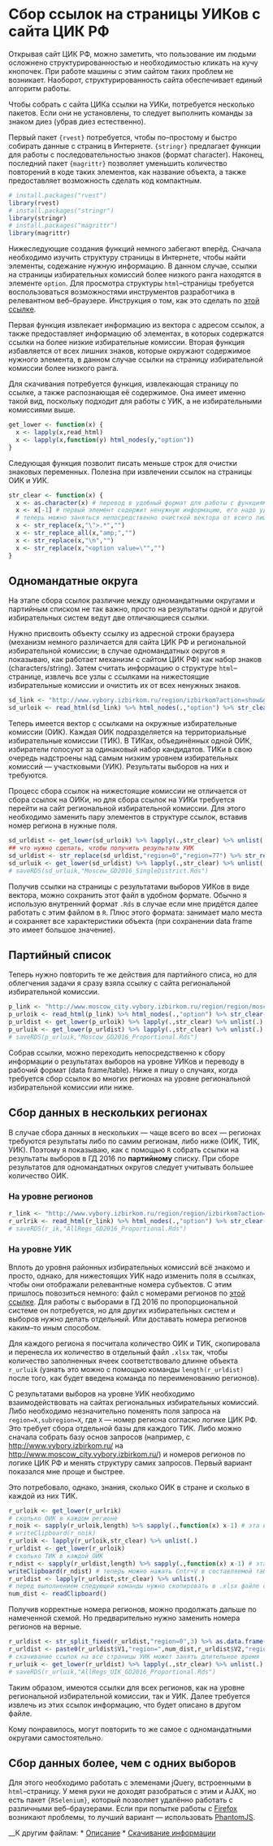 # Сбор ссылок на страницы УИКов с сайта ЦИК РФ

Открывая сайт ЦИК РФ, можно заметить, что пользование им людьми осложнено структурированностью и необходимостью кликать на кучу кнопочек. При работе машины с этим сайтом таких проблем не возникает. Наоборот, структурированность сайта обеспечивает единый алгоритм работы.

Чтобы собрать с сайта ЦИКа ссылки на УИКи, потребуется несколько пакетов. Если они не установлены, то следует выполнить команды за знаком диез (убрав диез естественно).

Первый пакет `{rvest}` потребуется, чтобы по--простому и быстро собирать данные с страниц в Интернете. `{stringr}` предлагает функции для работы с последовательностью знаков (формат character). Наконец, последний пакет `{magrittr}` позволяет уменьшить количество повторений в коде таких элементов, как название объекта, а также предоставляет возможность сделать код компактным.

```r
# install.packages("rvest")
library(rvest)
# install.packages("stringr")
library(stringr)
# install.packages("magrittr")
library(magrittr)
```

Нижеследующие создания функций немного забегают вперёд. Сначала необходимо изучить структуру страницы в Интернете, чтобы найти элементы, содежание нужную информацию. В данном случае, ссылки на страницы избирательных комиссий более низкого ранга находятся в элементе `option`. Для просмотра структуры `html`--страницы требуется воспользоваться возможностями инструментов разработчика в релевантном веб--браузере. Инструкция о том, как это сделать по [этой ссылке](https://www.computerhope.com/issues/ch000746.htm "How to view the HTML source code of a web page --- Computer code").

Первая функция извлекает информацию из вектора с адресом ссылок, а также предоставляет информацию об элементах, в которых содержатся ссылки на более низкие избирательные комиссии. Вторая функция избавляется от всех лишних знаков, которые окружают содержимое нужного элемента, в данном случае ссылки на страницу избирательной комиссии более низкого ранга.

Для скачивания потребуется функция, извлекающая страницу по ссылке, а также распознающая её содержимое. Она имеет именно такой вид, поскольку подходит для работы с УИК, а не избирательными комиссиями выше. 
```r
get_lower <- function(x) {
  x <- lapply(x,read_html)
  x <- lapply(x,function(y) html_nodes(y,"option"))
}
```

Следующая функция позволит писать меньше строк для очистки знаковых переменных. Полезна при извлечении ссылок на страницы ОИК и УИК.
```r
str_clear <- function(x) {
  x <- as.character(x) # перевод в удобный формат для работы с функциями пакета {stringr}
  x <- x[-1] # первый элемент содержит ненужную информацию, его надо удалить
  # теперь можно заняться непосредственно очисткой вектора от всего лишнего
  x <- str_replace(x,"\">.*","")
  x <- str_replace_all(x,"amp;","")
  x <- str_replace(x,"\n","")
  x <- str_replace(x,"<option value=\"","")
}
```

## Одномандатные округа

На этапе сбора ссылок различие между одномандатными округами и партийным списком не так важно, просто на результаты одной и другой избирательных систем ведут две отличающиеся ссылки.

Нужно присвоить объекту ссылку из адресной строки браузера (механизм немного различается для сайта ЦИК РФ и региональной избирательной комиссии; в случае одномандатных округов я показываю, как работает механизм с сайтом ЦИК РФ) как набор знаков (characters/string). Затем считать информацию о структуре `html`--странице, извлечь все узлы с ссылками на нижестоящие избирательные комиссии и очистить их от всех ненужных знаков.

```r
sd_link <- "http://www.vybory.izbirkom.ru/region/izbirkom?action=show&global=true&root=1000259&tvd=100100067796113&vrn=100100067795849&prver=0&pronetvd=0&region=0&sub_region=0&type=463&vibid=100100067796113"
sd_urloik <- read_html(sd_link) %>% html_nodes(.,"option") %>% str_clear(.)
```

Теперь имеется вектор с ссылками на окружные избирательные комиссии (ОИК). Каждая ОИК подразделяется на территориальные избирательные комиссии (ТИК). В ТИКах, объединённых одной ОИК, избиратели голосуют за одинаковый набор кандидатов. ТИКи в свою очередь надстроены над самым низким уровнем избирательных комиссий --- участковыми (УИК). Результаты выборов на них и требуются.

Процесс сбора ссылок на нижестоящие комиссии не отличается от сбора ссылок на ОИКи, но для сбора ссылок на УИКи требуется перейти на сайт региональной избирательной комиссии. Для этого необходимо заменить пару элементов в структуре ссылок, вставив номер региона в нужные поля.

```r
sd_urldist <- get_lower(sd_urloik) %>% lapply(.,str_clear) %>% unlist(.) 
## что нужно сделать, чтобы получить результаты УИК
sd_urldist <- str_replace(sd_urldist,"region=0","region=77") %>% str_replace(.,"sub_region=0","sub_region=77")
sd_urluik <- get_lower(sd_urldist) %>% lapply(.,str_clear) %>% unlist(.)
# saveRDS(sd_urluik,"Moscow_GD2016_SingleDistrict.Rds")
```

Получив ссылки на страницы с результатами выборов УИКов в виде вектора, можно сохранить этот файл в удобном формате. Обычно я использую внутренний формат `.Rds` в случае если мне придётся далее работать с этим файлом в `R`. Плюс этого формата: занимает мало места и сохраняет все характеристики объекта (при сохранении data frame это имеет большое значение).


## Партийный список

Теперь нужно повторить те же действия для партийного списа, но для облегчения задачи я сразу взяла ссылку с сайта региональной избирательной комиссии.

```r
p_link <- "http://www.moscow_city.vybory.izbirkom.ru/region/region/moscow_city?action=show&root=1000259&tvd=100100067796113&vrn=100100067795849&region=77&global=true&sub_region=77&prver=0&pronetvd=0&vibid=100100067796113&type=242"
p_urloik <- read_html(p_link) %>% html_nodes(.,"option") %>% str_clear(.)
p_urldist <- get_lower(p_urloik) %>% lapply(.,str_clear) %>% unlist(.)
p_urluik <- get_lower(p_urldist) %>% lapply(.,str_clear) %>% unlist(.)
# saveRDS(p_urluik,"Moscow_GD2016_Proportional.Rds")
```

Собрав ссылки, можно переходить непосредственно к сбору информации о результатах выборов на уровне УИКов и переводу в рабочий формат (data frame/table). Ниже я пишу о случаях, когда требуется сбор ссылок во многих регионах на уровне региональной избирательной комиссии или ниже.

## Сбор данных в нескольких регионах

В случае сбора данных в нескольких --- чаще всего во всех --- регионах требуются результаты либо по самим регионам, либо ниже (ОИК, ТИК, УИК). Поэтому я показываю, как с помощью `R` собрать ссылки на результаты выборов в ГД 2016 по __партийному__ списку. При сборе результатов для одномандатных округов следует учитывать большее количество ОИК.

### На уровне регионов

```r
r_link <- "http://www.vybory.izbirkom.ru/region/region/izbirkom?action=show&root=1&tvd=100100067795854&vrn=100100067795849&region=0&global=1&sub_region=0&prver=0&pronetvd=0&vibid=100100067795854&type=242"
r_urlrik <- read_html(r_link) %>% html_nodes(.,"option") %>% str_clear(.)
# saveRDS(r_ik,"AllRegs_GD2016_Proportional.Rds")
```

### На уровне УИК

Вплоть до уровня районных избирательных комиссий всё знакомо и просто, однако, для нижестоящих УИК надо изменить поля в ссылках, чтобы они отображали релевантные номера субъектов. С этим пришлось повозиться немного: файл с номерами регионов по [этой ссылке](https://1drv.ms/x/s!AsB08ZBv5_PG3m0FswVKX2BxYyXV "Файл, содержащий коды регионов на сайте ЦИК РФ"). Для работы с выборами в ГД 2016 по пропорциональной системе он потребуется, но для других избирательных систем и выборов нужно делать отдельный. Или доставать номера регионов каким--то иным способом.

Для каждого региона я посчитала количество ОИК и ТИК, скопировала и перенесла их количество в отдельный файл `.xlsx` так, чтобы количество заполненных ячеек соответствовало длинне объекта `r_urluik` (узнать это можно с помощью команды `length(r_urldist)` после того, как будет введена команда по переименованию регионов).

С результатами выборов на уровне УИК необходимо взаимодействовать на сайтах региональных избирательных комиссий. Либо необходимо незначительно поменять поля запроса на `region=X,subregion=X`, где `X` --- номер региона согласно логике ЦИК РФ. Это требует сбора отдельной базы для каждого ТИК. Либо можно сначала собрать базу основ запросов (например, с [http://www.vybory.izbirkom.ru/](http://www.vybory.izbirkom.ru/) на [http://www.moscow_city.vybory.izbirkom.ru/](http://www.moscow_city.vybory.izbirkom.ru/)) и номеров регионов по логике ЦИК РФ и менять структуру самих запросов. Первый вариант показался мне проще и быстрее.

Это потребовало, однако, знания, сколько ОИК в стране и сколько в каждой из них ТИК.

```r
r_urloik <- get_lower(r_urlrik)
# сколько ОИК в каждом регионе
r_noik <- sapply(r_urloik,length) %>% sapply(.,function(x) x-1) # эта информация нужна для точной конструкции номеров регионов; нужно скопировать этот вектор с помощью команды
# writeClipboard(r_noik)
r_urloik <- lapply(r_urloik,str_clear) %>% unlist(.)
r_urldist <- get_lower(r_urloik)
# сколько ТИК в каждой ОИК
r_ndist <- sapply(r_urldist,length) %>% sapply(.,function(x) x-1) # эта информация нужна для точной конструкции номеров регионов; нужно скопировать этот вектор в буфер обмена с помощью команды
writeClipboard(r_ndist) # теперь можно нажать Cntr+V в составляемой таблице
r_urldist <- lapply(r_urldist,str_clear) %>% unlist(.)
# перед выполнением следующей команды нужно скопировать в .xlsx файле с кодами регионов переменную reg_id без первой строки; количество ячеек таблицы .xlsx и длина вектора с ссылками на ТИКи должна быть одинаковой
num_dist <- readClipboard()
```

Получив корректные номера регионов, можно продолжать дальше по намеченной схемой. Но предварительно нужно заменить номера регионов на верные.

```r
r_urldist <- str_split_fixed(r_urldist,"region=0",3) %>% as.data.frame()
r_urldist <- paste0(r_urldist$V1,"region=",num_dist,r_urldist$V2,"region=",num_dist,r_urldist$V3)
# скачивание ссылок на все страницы УИК может занять длительное время
r_urluik <- get_lower(r_urldist) %>% lapply(.,str_clear) %>% unlist(.)
# saveRDS(r_urluik,"AllRegs_UIK_GD2016_Proportional.Rds")
```

Таким образом, имеются ссылки для всех регионов, как на уровне региональной избирательной комиссии, так и УИК. Далее требуется извлечь из этих ссылок информацию, что будет описано в другом файле.

Кому понравилось, могут повторить то же самое с одномандатными округами самостоятельно.

## Сбор данных более, чем с одних выборов

Для этого необходимо работать с элеменами jQuery, встроенными в `html`--страницу. У меня руки не доходят разобраться с этим и AJAX, но есть пакет `{RSelenium}`, который позволяет удалённо работать с различными веб--браузерами. Если при попытке работы с [Firefox](https://www.mozilla.org/ru/firefox/new/?f=106 "Загрузить Firefox - Бесплатный браузер - Mozilla") возникают проблемы, то лучший вариант --- использовать [PhantomJS](http://phantomjs.org/ "PhantomJS").

__К другим файлам:
* [Описание](README.md)
* [Скачивание информации](uik_collection.Rmd)
